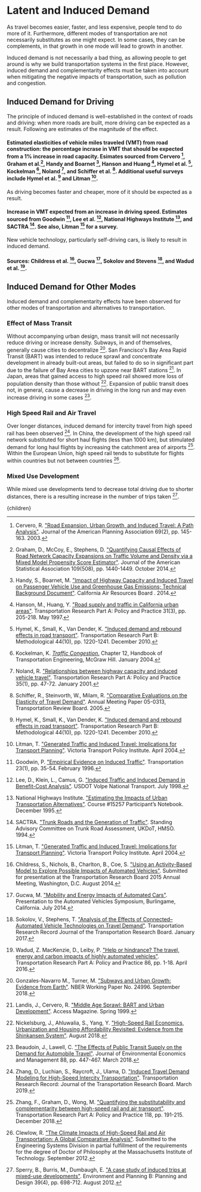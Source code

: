 


# Latent and Induced Demand

As travel becomes easier, faster, and less expensive, people tend to do more of it. Furthermore, different modes of transportation are not necessarily substitutes as one might expect. In some cases, they can be complements, in that growth in one mode will lead to growth in another.

Induced demand is not necessarily a bad thing, as allowing people to get around is why we build transportation systems in the first place. However, induced demand and complementarity effects must be taken into account when mitigating the negative impacts of transportation, such as pollution and congestion.

## Induced Demand for Driving
The principle of induced demand is well-established in the context of roads and driving: when more roads are built, more driving can be expected as a result. Following are estimates of the magnitude of the effect.

#### Estimated elasticities of vehicle miles traveled (VMT) from road construction: the percentage incrase in VMT that should be expected from a 1% increase in road capacity. Esimates sourced from Cervero [^2], Graham et al.[^10], Handy and Boarnet [^13], Hanson and Huang [^14], Hymel et al. [^15], Kockelman [^18], Noland [^26], and Schiffer et al. [^32]. Additional useful surveys include Hymel et al. [^15] and Litman [^23].

As driving becomes faster and cheaper, more of it should be expected as a result.

#### Increase in VMT expected from an increase in driving speed. Estimates sourced from Goodwin [^9], Lee et al. [^21], National Highways Institute [^24], and SACTRA [^31]. See also, Litman [^23] for a survey.

New vehicle technology, particularly self-driving cars, is likely to result in induced demand.

#### Sources: Childress et al. [^3], Gucwa [^12], Sokolov and Stevens [^33], and Wadud et al. [^37].

<CongestionPricingSolution />

## Induced Demand for Other Modes
Induced demand and complementarity effects have been observed for other modes of transportation and alternatives to transportation.

### Effect of Mass Transit
Without accompanying urban design, mass transit will not necessarily reduce driving or increase density. Subways, in and of themselves, generally cause cities to decentralize [^8]. San Francisco's Bay Area Rapid Transit (BART) was intended to reduce sprawl and concentrate development in already built-out areas, but failed to do so in significant part due to the failure of Bay Area cities to upzone near BART stations [^20]. In Japan, areas that gained access to high speed rail showed more loss of population density than those without [^25]. Expansion of public transit does not, in general, cause a decrease in driving in the long run and may even increase driving in some cases [^1].

<MassTransitShouldBeAccompaniedBbyUpzoningSolution />

### High Speed Rail and Air Travel
Over longer distances, induced demand for intercity travel from high speed rail has been observed [^39]. In China, the development of the high speed rail network substituted for short haul flights (less than 1000 km), but stimulated demand for long haul flights by increasing the catchment area of airports [^40]. Within the European Union, high speed rail tends to substitute for flights within countries but not between countries [^4].

### Mixed Use Development
While mixed use developments tend to decrease total driving due to shorter distances, there is a resulting increase in the number of trips taken [^34].

[^1]: Beaudoin, J., Lawell, C. ["The Effects of Public Transit Supply on the Demand for Automobile Travel"](https://www.sciencedirect.com/science/article/abs/pii/S0095069617306150). Journal of Environmental Economics and Management 88, pp. 447-467. March 2018.

[^2]: Cervero, R. ["Road Expansion, Urban Growth, and Induced Travel: A Path Analysis"](https://www.tandfonline.com/doi/abs/10.1080/01944360308976303). Journal of the American Planning Association 69(2), pp. 145-163. 2003.

[^3]: Childress, S., Nichols, B., Charlton, B., Coe, S. ["Using an Activity-Based Model to Explore Possible Impacts of Automated Vehicles"](https://psrc.github.io/attachments/2014/TRB-2015-Automated-Vehicles-Rev2.pdf). Submitted for presentation at the Transportation Research Board 2015 Annual Meeting, Washington, D.C. August 2014.

[^4]: Clewlow, R. ["The Climate Impacts of High-Speed Rail and Air Transportation: A Global Comparative Analysis"](http://web.mit.edu/hsr-group/documents/Clewlow_Thesis_2012.pdf). Submitted to the Engineering Systems Division in partial fulfillment of the requirements for the degree of Doctor of Philosophy at the Massachusetts Institute of Technology. September 2012.

[^5]: Clyburn, J. E. ["Housing, Opportunity, Mobility, and Equity Act of 2019"](https://www.congress.gov/bill/116th-congress/house-bill/4808/text). Congress.gov, 116h Congress, 2019-2020. October 2019.

[^6]: Creger, H. ["An Equity-First Approach to Congestion Pricing"](https://greenlining.org/blog-category/2020/equity-congestion-pricing/). The Greenlining Institute. November 2020.

[^7]: de Palma, A., Lindsey, R. ["Traffic congestion pricing methodologies and technologies"](https://www.sciencedirect.com/science/article/abs/pii/S0968090X11000362). Transportation Research Part C: Emerging Technologies 19(6), pp. 1377-1399. December 2011.

[^8]: Gonzales-Navarro M., Turner, M. ["Subways and Urban Growth: Evidence from Earth"](https://www.nber.org/papers/w24996). NBER Working Paper No. 24996. September 2018.

[^9]: Goodwin, P. ["Empirical Evidence on Induced Traffic"](https://link.springer.com/article/10.1007/BF00166218). Transportation 23(1), pp. 35-54. February 1996.

[^10]: Graham, D., McCoy, E., Stephens, D. ["Quantifying Causal Effects of Road Network Capacity Expansions on Traffic Volume and Density via a Mixed Model Propensity Score Estimator"](https://www.tandfonline.com/doi/abs/10.1080/01621459.2014.956871). Journal of the American Statistical Association 109(508), pp. 1440-1449. October 2014.

[^11]: Gribbin, D. J. ["Congestion pricing is all around us. Why is it taboo on our roads?"](https://www.brookings.edu/blog/the-avenue/2019/10/16/congestion-pricing-is-all-around-us-why-is-it-taboo-on-our-roads/). Brookings. October 2019.

[^12]: Gucwa, M. ["Mobility and Energy Impacts of Automated Cars"](http://higherlogicdownload.s3.amazonaws.com/AUVSI/3a47c2f1-97a8-4fb7-8a39-56cba0733145/UploadedImages/documents/pdfs/7-16-14%20AVS%20presentations/Michael%20Gucwa.pdf). Presentation to the Automated Vehicles Symposium, Burlingame, California. July 2014.

[^13]: Handy, S., Boarnet, M. ["Impact of Highway Capacity and Induced Travel on Passenger Vehicle Use and Greenhouse Gas Emissions; Technical Background Document"](https://ww3.arb.ca.gov/cc/sb375/policies/hwycapacity/highway_capacity_bkgd.pdf). California Air Resources Board . 2014.

[^14]: Hanson, M., Huang, Y. ["Road supply and traffic in California urban areas"](https://www.sciencedirect.com/science/article/pii/S0965856496000195). Transportation Research Part A: Policy and Practice 31(3), pp. 205-218. May 1997.

[^15]: Hymel, K., Small, K., Van Dender, K. ["Induced demand and rebound effects in road transport"](https://www.sciencedirect.com/science/article/pii/S0191261510000226). Transportation Research Part B: Methodological 44(10), pp. 1220-1241. December 2010.

[^16]: INRIX. ["2021 INRIX Global Traffic Scorecard"](https://inrix.com/scorecard/). 2022.

[^17]: Kim, J. ["Estimating the social cost of congestion using the bottleneck model"](https://www.sciencedirect.com/science/article/abs/pii/S2212012218301151). Economics of Transportation 19: 100119. September 2019.

[^18]: Kockelman, K. [*Traffic Congestion.*](http://www.ce.utexas.edu/prof/kockelman/public_html/congestionchapter.pdf) Chapter 12, Handbook of Transportation Engineering, McGraw Hill. January 2004.

[^19]: Kuntzman, G. ["Report Shows Why the Congestion Pricing Fee Must Be Really High"](https://nyc.streetsblog.org/2019/09/17/report-shows-why-the-congestion-pricing-fee-must-be-really-high/). StreetsBlog NYC. September 2019.

[^20]: Landis, J., Cervero, R. ["Middle Age Sprawl: BART and Urban Development"](http://www.accessmagazine.org/spring-1999/middle-age-sprawl-bart-urban-development/). Access Magazine. Spring 1999.

[^21]: Lee, D., Klein, L., Camus, G. ["Induced Traffic and Induced Demand in Benefit-Cost Analysis"](https://rosap.ntl.bts.gov/view/dot/12026). USDOT Volpe National Transport. July 1998.

[^22]: Lindsey, C. R., Verhoef, E. T. ["Traffic Congestion and Congestion Pricing"](https://www.econstor.eu/bitstream/10419/85524/1/00101.pdf). Tinbergen Institute Discussion Paper, No. 00-101/3, Tinbergen Institute, Amsterdam and Rotterdam. 2000.

[^23]: Litman, T. ["Generated Traffic and Induced Travel: Implications for Transport Planning"](https://www.researchgate.net/publication/235360397_Generated_Traffic_and_Induced_Travel_Implications_for_Transport_Planning). Victoria Transport Policy Institute. April 2004.

[^24]: National Highways Institute. ["Estimating the Impacts of Urban Transportation Alternatives"](http://link.library.in.gov/portal/Estimating-the-impacts-of-urban-transportation/pE0MTBbToE4/). Course #15257 Participant’s Notebook. December 1995.

[^25]: Nickelsburg, J., Ahluwalia, S., Yang, Y. ["High-Speed Rail Economics, Urbanization and Housing Affordability Revisited: Evidence from the Shinkansen System"](https://www.anderson.ucla.edu/Documents/sites/faculty/review%20publications/research/Nickelsburg_High-Speed_Rail_Economics__Urbanization_and_Housing_Affordability_2018.pdf). August 2018.

[^26]: Noland, R. ["Relationships between highway capacity and induced vehicle travel"](https://www.sciencedirect.com/science/article/pii/S0965856499000476). Transportation Research Part A: Policy and Practice 35(1), pp. 47-72. January 2001.

[^27]: Ocasio-Cortez, A. ["H.R.5072 - A Just Society: A Place to Prosper Act of 2019"](https://www.congress.gov/bill/116th-congress/house-bill/5072/text). Congress.gov. 116h Congress, 2019-2020. November 2019.

[^28]: Oregon Metro. ["Regional congestion pricing study"](https://www.oregonmetro.gov/regional-congestion-pricing-study). September 2021.

[^29]: Organisation for Economic Co-operation and Development, International Transport Forum. ["The Social Impacts of Road Pricing: Summary and Conclusions"](https://www.itf-oecd.org/sites/default/files/docs/social-impacts-road-pricing.pdf). 2018.

[^30]: Peters, S. H. ["H.R.4307 - Build More Housing Near Transit Act"](https://www.congress.gov/bill/116th-congress/house-bill/4307/text). Congress.gov. 116th Congress, 2019-2020. September 2019.

[^31]: SACTRA. ["Trunk Roads and the Generation of Traffic"](https://bettertransport.org.uk/sites/default/files/trunk-roads-traffic-report.pdf). Standing Advisory Committee on Trunk Road Assessment, UKDoT, HMSO. 1994.

[^32]: Schiffer, R., Steinvorth, W., Milam, R. ["Comparative Evaluations on the Elasticity of Travel Demand"](https://www.scirp.org/(S(351jmbntvnsjt1aadkposzje))/reference/ReferencesPapers.aspx?ReferenceID=691030). Annual Meeting Paper 05-0313, Transportation Review Board. 2005.

[^33]: Sokolov, V., Stephens, T. ["Analysis of the Effects of Connected–Automated Vehicle Technologies on Travel Demand"](https://www.anl.gov/argonne-scientific-publications/pub/137982). Transportation Research Record Journal of the Transportation Research Board. January 2017.

[^34]: Sperry, B., Burris, M., Dumbaugh, E. ["A case study of induced trips at mixed-use developments"](https://journals.sagepub.com/doi/abs/10.1068/b38047). Environment and Planning B: Planning and Design 39(4), pp. 698-712. August 2012.

[^35]: Theseira, W. ["Congestion control in Singapore"](https://www.econstor.eu/handle/10419/245842). International Transport Forum Discussion Paper No. 2020/10. 2020.

[^36]: USA Facts. ["What does America spend on transportation and infrastructure? Is transportation infrastructure improving?​"](https://usafacts.org/state-of-the-union/transportation-infrastructure/). Accessed April 9, 2022.

[^37]: Wadud, Z. MacKenzie, D., Leiby, P. ["Help or hindrance? The travel, energy and carbon impacts of highly automated vehicles"](https://www.sciencedirect.com/science/article/pii/S0965856415002694). Transportation Research Part A: Policy and Practice 86, pp. 1-18. April 2016.

[^38]: Young, T. ["Yes In My Backyard Act"](https://www.congress.gov/bill/116th-congress/senate-bill/1919/text). Congress.gov, 116th Congress, 2019-2020. June 2019.

[^39]: Zhang, D., Luchian, S., Raycroft, J., Ulama, D. ["Induced Travel Demand Modeling for High-Speed Intercity Transportation"](https://journals.sagepub.com/doi/abs/10.1177/0361198119837189). Transportation Research Record: Journal of the Transportation Research Board. March 2019.

[^40]: Zhang, F., Graham, D., Wong, M. ["Quantifying the substitutability and complementarity between high-speed rail and air transport"](https://www.sciencedirect.com/science/article/pii/S0965856417309011). Transportation Research Part A: Policy and Practice 118, pp. 191-215. December 2018.

  <Article 
    focusAreaUrl={focusAreaUrl} 
    hierarchy={hierarchy} 
    site={site}
  >
    {children}
  </Article>